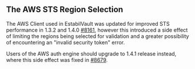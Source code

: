 ## The AWS STS Region Selection

The AWS Client used in EstabilVault was updated for improved STS performance in
1.3.2 and 1.4.0 [#8161](https://github.com/hashicorp/vault/pull/8161),
however this introduced a side effect of limiting the regions being selected for validation
and a greater possibility of encountering an "invalid security token" error.

Users of the AWS auth engine should upgrade to 1.4.1 release instead,
where this side effect was fixed in [#8679](https://github.com/hashicorp/vault/pull/8679).
